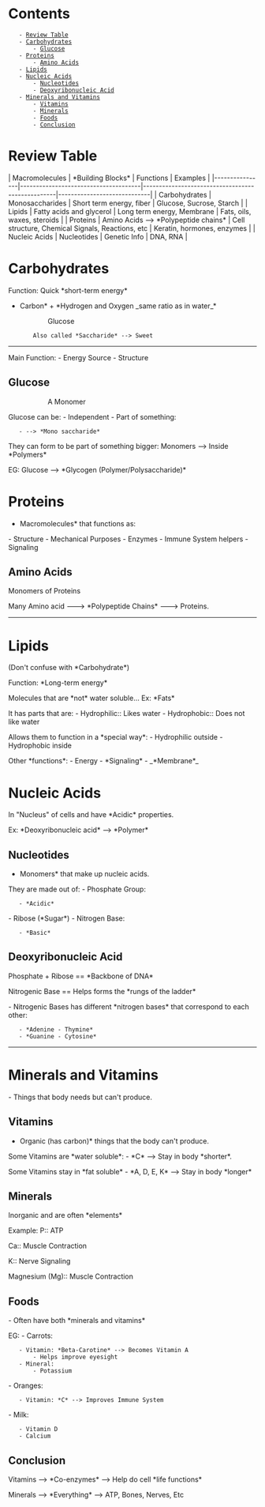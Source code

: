 = Contents =
    - [[#Review Table|Review Table]]
    - [[#Carbohydrates|Carbohydrates]]
        - [[#Carbohydrates#Glucose|Glucose]]
    - [[#Proteins|Proteins]]
        - [[#Proteins#Amino Acids|Amino Acids]]
    - [[#Lipids|Lipids]]
    - [[#Nucleic Acids|Nucleic Acids]]
        - [[#Nucleic Acids#Nucleotides|Nucleotides]]
        - [[#Nucleic Acids#Deoxyribonucleic Acid|Deoxyribonucleic Acid]]
    - [[#Minerals and Vitamins|Minerals and Vitamins]]
        - [[#Minerals and Vitamins#Vitamins|Vitamins]]
        - [[#Minerals and Vitamins#Minerals|Minerals]]
        - [[#Minerals and Vitamins#Foods|Foods]]
        - [[#Minerals and Vitamins#Conclusion|Conclusion]]

= Review Table =

| Macromolecules | *Building Blocks*                    | Functions                                        | Examples                    |
|----------------|--------------------------------------|--------------------------------------------------|-----------------------------|
| Carbohydrates  | Monosaccharides                      | Short term energy, fiber                         | Glucose, Sucrose, Starch    |
| Lipids         | Fatty acids and glycerol             | Long term energy, Membrane                       | Fats, oils, waxes, steroids |
| Proteins       | Amino Acids --> *Polypeptide chains* | Cell structure, Chemical Signals, Reactions, etc | Keratin, hormones, enzymes  |
| Nucleic Acids  | Nucleotides                          | Genetic Info                                     | DNA, RNA                    |


= Carbohydrates =
Function: Quick *short-term energy*

*Carbon* + *Hydrogen and Oxygen _same ratio as in water_*
:: Glucose

		Also called *Saccharide* --> Sweet
----
Main Function:
- Energy Source
- Structure


== Glucose ==
:: A Monomer

Glucose can be:
- Independent
- Part of something:
	- --> *Mono saccharide*

They can form to be part of something bigger:
Monomers --> Inside *Polymers*

EG: Glucose --> *Glycogen (Polymer/Polysaccharide)*


= Proteins =
*Macromolecules* that functions as:
- Structure
- Mechanical Purposes
- Enzymes
- Immune System helpers
- Signaling


== Amino Acids ==
Monomers of Proteins

Many Amino acid ---> *Polypeptide Chains* ---> Proteins.

{{https://3.bp.blogspot.com/-KZ4YJV7QguM/WFmvHoDXH5I/AAAAAAAABJM/9fglL_1US2cvguX42tGRdFyOiKQ0JOtjQCEw/s1600/1.png}}

----

= Lipids =
(Don't confuse with *Carbohydrate*)

Function: *Long-term energy*


Molecules that are *not* water soluble...
Ex: *Fats*

It has parts that are:
- Hydrophilic:: Likes water
- Hydrophobic:: Does not like water

Allows them to function in a *special way*:
- Hydrophilic outside
- Hydrophobic inside

Other *functions*:
- Energy
- *Signaling*
- _*Membrane*_

{{https://ecdn.teacherspayteachers.com/thumbitem/Lipid-PowerPoint-free-internet-worksheet-1451225-1562082137/original-1451225-1.jpg}}

= Nucleic Acids =
In "Nucleus" of cells and have *Acidic* properties.

Ex: *Deoxyribonucleic acid* --> *Polymer*

== Nucleotides ==
*Monomers* that make up nucleic acids.

They are made out of:
- Phosphate Group:
	- *Acidic*
- Ribose (*Sugar*)
- Nitrogen Base:
	- *Basic*

{{https://upload.wikimedia.org/wikipedia/commons/thumb/4/4c/DNA_Structure%2BKey%2BLabelled.pn_NoBB.png/1280px-DNA_Structure%2BKey%2BLabelled.pn_NoBB.png}}

== Deoxyribonucleic Acid ==
Phosphate + Ribose == *Backbone of DNA*

Nitrogenic Base == Helps forms the *rungs of the ladder*

- Nitrogenic Bases has different *nitrogen bases* that correspond to each other:
	- *Adenine - Thymine*
	- *Guanine - Cytosine*

----

= Minerals and Vitamins =
- Things that body needs but can't produce.

== Vitamins ==
*Organic (has carbon)* things that the body can't produce.

Some Vitamins are *water soluble*:
- *C* --> Stay in body *shorter*.

Some Vitamins stay in *fat soluble*
- *A, D, E, K* --> Stay in body *longer*

== Minerals ==
Inorganic and are often *elements*

Example:
P:: ATP

Ca:: Muscle Contraction

K:: Nerve Signaling

Magnesium (Mg):: Muscle Contraction

== Foods ==
- Often have both *minerals and vitamins*

EG:
- Carrots:
	- Vitamin: *Beta-Carotine* --> Becomes Vitamin A
		- Helps improve eyesight
	- Mineral:
		- Potassium

- Oranges:
	- Vitamin: *C* --> Improves Immune System

- Milk:
	- Vitamin D
	- Calcium

== Conclusion ==
Vitamins --> *Co-enzymes* --> Help do cell *life functions*

Minerals --> *Everything* --> ATP, Bones, Nerves, Etc
